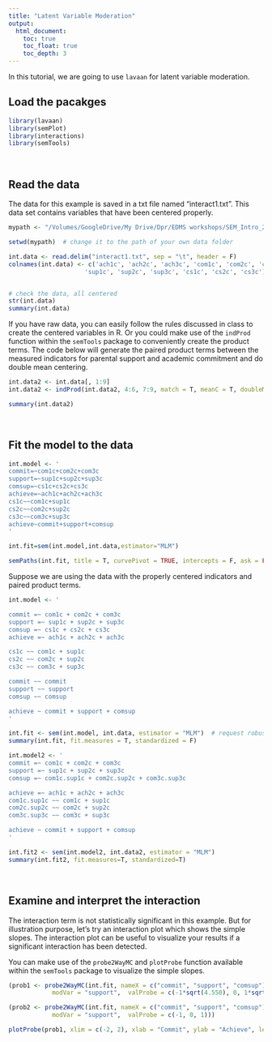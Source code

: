 ```yaml
---
title: "Latent Variable Moderation"
output:
  html_document:
    toc: true
    toc_float: true
    toc_depth: 3
---
```


In this tutorial, we are going to use `lavaan` for latent variable moderation. 


## Load the pacakges

```r
library(lavaan)
library(semPlot)
library(interactions)
library(semTools)
```

<br>


## Read the data

The data for this example is saved in a txt file named "interact1.txt". This data set contains variables that have been centered properly. 

```r

mypath <- "/Volumes/GoogleDrive/My Drive/Dpr/EDMS workshops/SEM_Intro_2022/2b. Path Analysis Extensions/2b.Examples"

```

```r
setwd(mypath)  # change it to the path of your own data folder

int.data <- read.delim("interact1.txt", sep = "\t", header = F)
colnames(int.data) <- c('ach1c', 'ach2c', 'ach3c', 'com1c', 'com2c', 'com3c', 
                     'sup1c', 'sup2c', 'sup3c', 'cs1c', 'cs2c', 'cs3c')


# check the data, all centered
str(int.data)
summary(int.data)

```


If you have raw data, you can easily follow the rules discussed in class to create the centered variables in R. Or you could make use of the `indProd` function within the `semTools` package to conveniently create the product terms. The code below will generate the paired product terms between the measured indicators for parental support and academic commitment and do double mean centering. 

```r

int.data2 <- int.data[, 1:9]
int.data2 <- indProd(int.data2, 4:6, 7:9, match = T, meanC = T, doubleMC = T)

summary(int.data2)

```




<br>


## Fit the model to the data

```r
int.model <- '
commit=~com1c+com2c+com3c
support=~sup1c+sup2c+sup3c
comsup=~cs1c+cs2c+cs3c
achieve=~ach1c+ach2c+ach3c
cs1c~~com1c+sup1c 
cs2c~~com2c+sup2c
cs3c~~com3c+sup3c
achieve~commit+support+comsup
'

int.fit=sem(int.model,int.data,estimator="MLM") 

semPaths(int.fit, title = T, curvePivot = TRUE, intercepts = F, ask = FALSE, edge.label.cex = 1, sizeMan = 5, title.cex = 2, sizeLat = 10, whatLabels = "omit")

```

Suppose we are using the data with the properly centered indicators and paired product terms. 

```r

int.model <- '

commit =~ com1c + com2c + com3c
support =~ sup1c + sup2c + sup3c
comsup =~ cs1c + cs2c + cs3c
achieve =~ ach1c + ach2c + ach3c

cs1c ~~ com1c + sup1c 
cs2c ~~ com2c + sup2c
cs3c ~~ com3c + sup3c

commit ~~ commit
support ~~ support
comsup ~~ comsup

achieve ~ commit + support + comsup
'

int.fit <- sem(int.model, int.data, estimator = "MLM")  # request robust standard errors
summary(int.fit, fit.measures = T, standardized = F)


```

```r
int.model2 <- '
commit =~ com1c + com2c + com3c
support =~ sup1c + sup2c + sup3c
comsup =~ com1c.sup1c + com2c.sup2c + com3c.sup3c

achieve =~ ach1c + ach2c + ach3c
com1c.sup1c ~~ com1c + sup1c 
com2c.sup2c ~~ com2c + sup2c
com3c.sup3c ~~ com3c + sup3c

achieve ~ commit + support + comsup
'

int.fit2 <- sem(int.model2, int.data2, estimator = "MLM") 
summary(int.fit2, fit.measures=T, standardized=T)

```

<br>

## Examine and interpret the interaction


The interaction term is not statistically significant in this example. But for illustration purpose, let's try an interaction plot which shows the simple slopes. The interaction plot can be useful to visualize your results if a significant interaction has been detected. 


You can make use of the `probe2WayMC` and `plotProbe` function available within the `semTools` package to visualize the simple slopes.

```r

(prob1 <- probe2WayMC(int.fit, nameX = c("commit", "support", "comsup"), nameY = "achieve",
            modVar = "support",  valProbe = c(-1*sqrt(4.550), 0, 1*sqrt(4.550))))

(prob2 <- probe2WayMC(int.fit, nameX = c("commit", "support", "comsup"), nameY = "achieve",
            modVar = "support",  valProbe = c(-1, 0, 1)))

```

```r
plotProbe(prob1, xlim = c(-2, 2), xlab = "Commit", ylab = "Achieve", legendArgs = list(legend = c("-1 SD", "Mean", "+1 SD")))

```


<div class="tocify-extend-page" data-unique="tocify-extend-page" style="height: 0;"></div>
